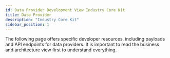 ```yaml
---
id: Data Provider Development View Industry Core Kit
title: Data Provider
description: "Industry Core Kit"
sidebar_position: 1
---
```



The following page offers specific developer resources, including payloads and API endpoints for data providers. It is important to read the business and architecture view first to understand everything.

<Notice components={props.components} />

